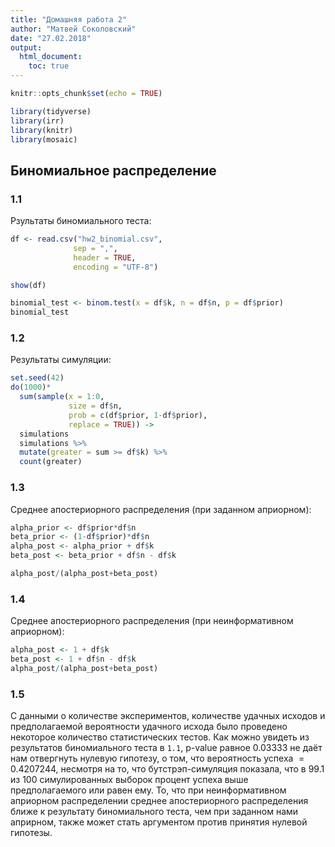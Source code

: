 ```yaml
---
title: "Домашняя работа 2"
author: "Матвей Соколовский"
date: "27.02.2018"
output: 
  html_document:
    toc: true
---
```


```r
knitr::opts_chunk$set(echo = TRUE)
```
```r
library(tidyverse)
library(irr)
library(knitr)
library(mosaic)
```

## Биномиальное распределение
### 1.1
Рзультаты биномиального теста:
```r
df <- read.csv("hw2_binomial.csv",
              sep = ",",
              header = TRUE,
              encoding = "UTF-8")

show(df)

binomial_test <- binom.test(x = df$k, n = df$n, p = df$prior)
binomial_test
```
### 1.2
Результаты симуляции:
```r
set.seed(42)
do(1000)*
  sum(sample(x = 1:0, 
             size = df$n, 
             prob = c(df$prior, 1-df$prior), 
             replace = TRUE)) ->
  simulations
  simulations %>% 
  mutate(greater = sum >= df$k) %>% 
  count(greater)
```
### 1.3
Cреднее апостериорного распределения (при заданном априорном):
```r
alpha_prior <- df$prior*df$n
beta_prior <- (1-df$prior)*df$n
alpha_post <- alpha_prior + df$k
beta_post <- beta_prior + df$n - df$k

alpha_post/(alpha_post+beta_post)

```
### 1.4
Cреднее апостериорного распределения (при неинформативном априорном):
```r
alpha_post <- 1 + df$k
beta_post <- 1 + df$n - df$k
alpha_post/(alpha_post+beta_post)
```
### 1.5
С данными о количестве экспериментов, количестве удачных исходов и предполагаемой вероятности удачного исхода было проведено некоторое количество статистических тестов. Как можно увидеть из результатов биномиального теста в `1.1`, p-value равное $0.03333$ не даёт нам отвергнуть нулевую гипотезу, о том, что вероятность успеха $=0.4207244$, несмотря на то, что бутстрэп-симуляция показала, что в $99.1$ из $100$ симулированных выборок процент успеха выше предполагаемого или равен ему. То, что при неинформативном априорном распределении среднее апостериорного распределения ближе к результату биномиального теста, чем при заданном нами априрном, также может стать аргументом против принятия нулевой гипотезы.

